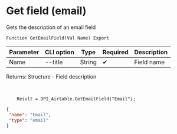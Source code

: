 ﻿---
sidebar_position: 8
---


# Get field (email)
 Gets the description of an email field



`Function GetEmailField(Val Name) Export`

  | Parameter | CLI option | Type | Required | Description |
  |-|-|-|-|-|
  | Name | --title | String | &#x2714; | Field name |

  
  Returns:  Structure - Field description

<br/>




```bsl title="1C:Enterprise/OneScript code example"
    Result = OPI_Airtable.GetEmailField("Email");
```
 



```json title="Result"
{
 "name": "Email",
 "type": "email"
}
```
